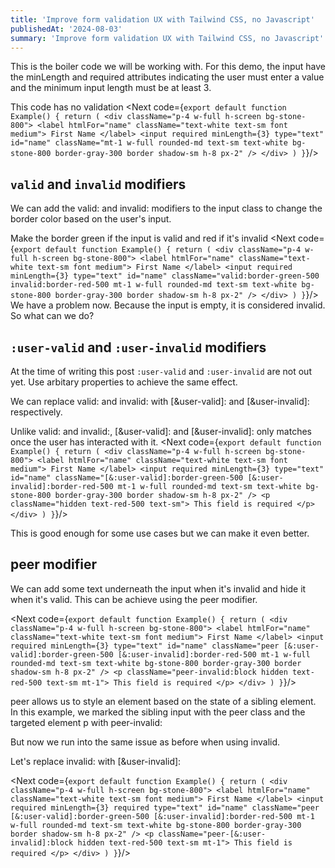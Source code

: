 ```yaml
---
title: 'Improve form validation UX with Tailwind CSS, no Javascript'
publishedAt: '2024-08-03'
summary: 'Improve form validation UX with Tailwind CSS, no Javascript'
---
```


This is the boiler code we will be working with. For this demo, the input have the <Highlight>minLength</Highlight> and <Highlight>required</Highlight> attributes indicating the user must enter a value and the minimum input length must be at least 3.

This code has no validation
<Next code={`export default function Example() {
  return (
    <div className="p-4 w-full h-screen bg-stone-800">
      <label htmlFor="name" className="text-white text-sm font medium">
        First Name
      </label>
      <input
        required
        minLength={3}
        type="text"
        id="name"
        className="mt-1 w-full rounded-md text-sm text-white bg-stone-800 border-gray-300 border shadow-sm h-8 px-2"
      />
    </div>
  )
}`}/>

## `valid` and `invalid` modifiers
We can add the <Highlight>valid:</Highlight> and <Highlight>invalid:</Highlight> modifiers to the <Highlight>input</Highlight> class to change the border color based on the user's input.

Make the border green if the input is valid and red if it's invalid
<Next code={`export default function Example() {
  return (
    <div className="p-4 w-full h-screen bg-stone-800">
      <label htmlFor="name" className="text-white text-sm font medium">
        First Name
      </label>
      <input
        required
        minLength={3}
        type="text"
        id="name"
        className="valid:border-green-500 invalid:border-red-500 mt-1 w-full rounded-md text-sm text-white bg-stone-800 border-gray-300 border shadow-sm h-8 px-2"
      />
    </div>
  )
}`}/>
We have a problem now. Because the input is empty, it is considered invalid. So what can we do? 

## `:user-valid` and `:user-invalid` modifiers

<Callout emoji="⚠️">At the time of writing this post `:user-valid` and `:user-invalid` are not out yet. Use arbitary properties to achieve the same effect.</Callout>

We can replace <Highlight>valid:</Highlight> and <Highlight>invalid:</Highlight> with <Highlight>[&user-valid]:</Highlight> and <Highlight>[&user-invalid]:</Highlight> respectively. 

Unlike <Highlight>valid:</Highlight> and <Highlight>invalid:</Highlight>, <Highlight>[&user-valid]:</Highlight> and <Highlight>[&user-invalid]:</Highlight> only matches once the user has interacted with it.
<Next code={`export default function Example() {
  return (
    <div className="p-4 w-full h-screen bg-stone-800">
      <label htmlFor="name" className="text-white text-sm font medium">
        First Name
      </label>
      <input
        required
        minLength={3}
        type="text"
        id="name"
        className="[&:user-valid]:border-green-500 [&:user-invalid]:border-red-500 mt-1 w-full rounded-md text-sm text-white bg-stone-800 border-gray-300 border shadow-sm h-8 px-2"
      />
      <p className="hidden text-red-500 text-sm">
        This field is required
      </p>
    </div>
  )
}`}/>

This is good enough for some use cases but we can make it even better.

## peer modifier

We can add some text underneath the <Highlight>input</Highlight> when it's invalid and hide it when it's valid.
This can be achieve using the <Highlight>peer</Highlight> modifier.   

<Next code={`export default function Example() {
  return (
    <div className="p-4 w-full h-screen bg-stone-800">
      <label htmlFor="name" className="text-white text-sm font medium">
        First Name
      </label>
      <input
        required
        minLength={3}
        type="text"
        id="name"
        className="peer [&:user-valid]:border-green-500 [&:user-invalid]:border-red-500 mt-1 w-full rounded-md text-sm text-white bg-stone-800 border-gray-300 border shadow-sm h-8 px-2"
      />
      <p className="peer-invalid:block hidden text-red-500 text-sm mt-1">
        This field is required
      </p>
    </div>
  )
}`}/>

<Highlight>peer</Highlight> allows us to style an element based on the state of a sibling element. In this example, we marked the sibling <Highlight>input</Highlight> with the <Highlight>peer</Highlight> class
and the targeted element <Highlight>p</Highlight> with <Highlight>peer-invalid:</Highlight>

But now we run into the same issue as before when using invalid. 

Let's replace <Highlight>invalid:</Highlight> with <Highlight>[&user-invalid]:</Highlight>

<Next code={`export default function Example() {
  return (
    <div className="p-4 w-full h-screen bg-stone-800">
      <label htmlFor="name" className="text-white text-sm font medium">
        First Name
      </label>
      <input
        required
        minLength={3}
        required
        type="text"
        id="name"
        className="peer [&:user-valid]:border-green-500 [&:user-invalid]:border-red-500 mt-1 w-full rounded-md text-sm text-white bg-stone-800 border-gray-300 border shadow-sm h-8 px-2"
      />
      <p className="peer-[&:user-invalid]:block hidden text-red-500 text-sm mt-1">
        This field is required
      </p>
    </div>
  )
}`}/>